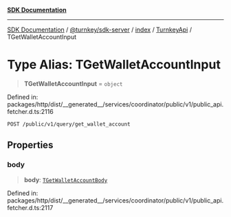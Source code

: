 [**SDK Documentation**](../../../../../../README.mdx)

***

[SDK Documentation](../../../../../../packages.mdx) / [@turnkey/sdk-server](../../../../README.mdx) / [index](../../../README.mdx) / [TurnkeyApi](../README.mdx) / TGetWalletAccountInput

# Type Alias: TGetWalletAccountInput

> **TGetWalletAccountInput** = `object`

Defined in: packages/http/dist/\_\_generated\_\_/services/coordinator/public/v1/public\_api.fetcher.d.ts:2116

`POST /public/v1/query/get_wallet_account`

## Properties

### body

> **body**: [`TGetWalletAccountBody`](TGetWalletAccountBody.mdx)

Defined in: packages/http/dist/\_\_generated\_\_/services/coordinator/public/v1/public\_api.fetcher.d.ts:2117

